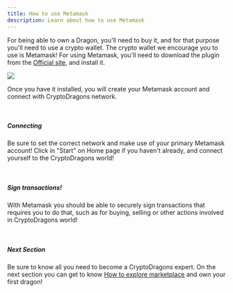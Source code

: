 ```yaml
---
title: How to use Metamask
description: Learn about how to use Metamask
---
```


For being able to own a Dragon, you'll need to buy it, and for that purpose you'll need to use a crypto wallet.
The crypto wallet we encourage you to use is Metamask!
For using Metamask, you'll need to download the plugin from the <a href="https://chrome.google.com/webstore/detail/metamask/nkbihfbeogaeaoehlefnkodbefgpgknn">Official site</a>, and install it.

<div style={{textAlign: 'center'}}>
  <img src="/assets/metamask-fox.svg" layout="fixed" height={200} width={200} />
</div>

Once you have it installed, you will create your Metamask account and connect with CryptoDragons network.

<br/>

##### Connecting
Be sure to set the correct network and make use of your primary Metamask account!
Click in "Start" on Home page if you haven't already, and connect yourself to the CryptoDragons world!

<br/>

##### Sign transactions!
With Metamask you should be able to securely sign transactions that requires you to do that, such as for buying, selling or other actions involved in CryptoDragons world!

<br/>

##### Next Section
Be sure to know all you need to become a CryptoDragons expert. On the next section you can get to know <a href="/guide/marketplace">How to explore marketplace</a> and own your first dragon!

